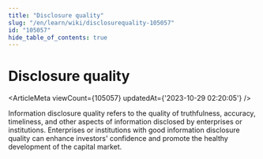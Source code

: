```yaml
---
title: "Disclosure quality"
slug: "/en/learn/wiki/disclosurequality-105057"
id: "105057"
hide_table_of_contents: true
---
```



<Breadcrumbs current="Disclosure quality" />

# Disclosure quality

<ArticleMeta viewCount={105057} updatedAt={'2023-10-29 02:20:05'} />
<div className='border-solid border-b border-t-0 my-4 border-[var(--ifm-color-gray-300)]' />

Information disclosure quality refers to the quality of truthfulness, accuracy, timeliness, and other aspects of information disclosed by enterprises or institutions. Enterprises or institutions with good information disclosure quality can enhance investors' confidence and promote the healthy development of the capital market.

